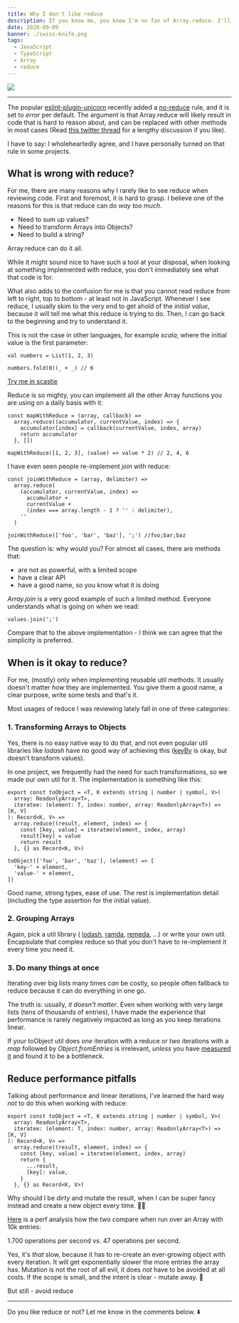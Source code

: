 ```yaml
---
title: Why I don't like reduce
description: If you know me, you know I'm no fan of Array.reduce. I'll explain why in detail in this post.
date: 2020-09-09
banner: ./swiss-knife.png
tags:
  - JavaScript
  - TypeScript
  - Array
  - reduce
---
```



<img src="./swiss-knife.png" />

---

The popular [eslint-plugin-unicorn](https://github.com/sindresorhus/eslint-plugin-unicorn) recently added a
[no-reduce](https://github.com/sindresorhus/eslint-plugin-unicorn/blob/master/docs/rules/no-reduce.md) rule, and it is set to _error_ per default.
The argument is that Array.reduce will likely result in code that is hard to reason about, and can be replaced with other methods in most cases
(Read [this twitter thread](https://twitter.com/jaffathecake/status/1213077702300852224) for a lengthy discussion if you like).

I have to say: I wholeheartedly agree, and I have personally turned on that rule in some projects.

## What is wrong with reduce?

For me, there are many reasons why I rarely like to see reduce when reviewing code.
First and foremost, it is hard to grasp.
I believe one of the reasons for this is that reduce can do _way too much_.

- Need to sum up values?
- Need to transform Arrays into Objects?
- Need to build a string?

Array.reduce can do it all.

While it might sound nice to have such a tool at your disposal, when looking at something implemented with reduce,
you don't immediately see what that code is for.

What also adds to the confusion for me is that you cannot read reduce from left to right, top to bottom - at least not in JavaScript.
Whenever I see reduce, I usually skim to the very end to get ahold of the _initial value_, because it will tell me what this reduce is trying to do.
Then, I can go back to the beginning and try to understand it.

This is not the case in other languages, for example _scala_, where the initial value is the first parameter:

```java:title=sum-a-list
val numbers = List(1, 2, 3)

numbers.fold(0)(_ + _) // 6
```

[Try me in scastie](https://scastie.scala-lang.org/UShgOD5BRd6ymtKr7VliUQ)

Reduce is so mighty, you can implement all the other Array functions you are using on a daily basis with it:

```js:title=map-with-reduce
const mapWithReduce = (array, callback) =>
  array.reduce((accumulator, currentValue, index) => {
    accumulator[index] = callback(currentValue, index, array)
    return accumulator
  }, [])

mapWithReduce([1, 2, 3], (value) => value * 2) // 2, 4, 6
```

I have even seen people re-implement _join_ with reduce:

```js:title=join-with-reduce
const joinWithReduce = (array, delimiter) =>
  array.reduce(
    (accumulator, currentValue, index) =>
      accumulator +
      currentValue +
      (index === array.length - 1 ? '' : delimiter),
    ''
  )

joinWithReduce(['foo', 'bar', 'baz'], ';') //foo;bar;baz
```

The question is: why would you? For almost all cases, there are methods that:

- are not as powerful, with a limited scope
- have a clear API
- have a good name, so you know what it is doing

_Array.join_ is a very good example of such a limited method.
Everyone understands what is going on when we read:

`values.join(';')`

Compare that to the above implementation - I think we can agree that the simplicity is preferred.

## When is it okay to reduce?

For me, (mostly) only when implementing reusable util methods.
It usually doesn't matter _how_ they are implemented.
You give them a good name, a clear purpose, write some tests and that's it.

Most usages of reduce I was reviewing lately fall in one of three categories:

### 1. Transforming Arrays to Objects

Yes, there is no easy native way to do that, and not even popular util libraries like _lodash_ have no good way of achieving this
([keyBy](https://lodash.com/docs/4.17.15#keyBy) is okay, but doesn't transform values).

In one project, we frequently had the need for such transformations, so we made our own util for it.
The implementation is something like this:

```ts:title=to-object
export const toObject = <T, K extends string | number | symbol, V>(
  array: ReadonlyArray<T>,
  iteratee: (element: T, index: number, array: ReadonlyArray<T>) => [K, V]
): Record<K, V> =>
  array.reduce((result, element, index) => {
    const [key, value] = iteratee(element, index, array)
    result[key] = value
    return result
  }, {} as Record<K, V>)

toObject(['foo', 'bar', 'baz'], (element) => [
  'key-' + element,
  'value-' + element,
])
```

Good name, strong types, ease of use. The rest is implementation detail (including the type assertion for the initial value).

### 2. Grouping Arrays

Again, pick a util library (
[lodash](https://lodash.com/docs/4.17.15#groupBy),
[ramda](https://ramdajs.com/docs/#groupBy),
[remeda](https://remedajs.com/docs#groupBy), ...)
or write your own util. Encapsulate that complex reduce so that you don't have to re-implement it every time you need it.

### 3. Do many things at once

Iterating over big lists many times _can_ be costly, so people often fallback to reduce because it can do everything in one go.

The truth is: usually, _it doesn't matter_.
Even when working with very large lists (tens of thousands of entries),
I have made the experience that performance is rarely negatively impacted as long as you keep iterations linear.

If your toObject util does _one_ iteration with a reduce or _two_ iterations with a _map_ followed by _Object.fromEntries_ is irrelevant,
_unless_ you have [measured it](https://cdb.reacttraining.com/react-inline-functions-and-performance-bdff784f5578)
and found it to be a bottleneck.

## Reduce performance pitfalls

Talking about performance and linear iterations, I've learned the hard way _not_ to do this when working with reduce:

```ts:title=immutability-🎉 {7-10}
export const toObject = <T, K extends string | number | symbol, V>(
  array: ReadonlyArray<T>,
  iteratee: (element: T, index: number, array: ReadonlyArray<T>) => [K, V]
): Record<K, V> =>
  array.reduce((result, element, index) => {
    const [key, value] = iteratee(element, index, array)
    return {
      ...result,
      [key]: value,
    }
  }, {} as Record<K, V>)
```

Why should I be _dirty_ and mutate the result, when I can be super fancy instead and create a new object every time. 🤔🤦‍

[Here](https://jsbench.me/svkevt492x/1) is a perf analysis how the two compare when run over an Array with 10k entries:

1.700 operations per second vs. 47 operations per second.

Yes, it's _that_ slow, because it has to re-create an ever-growing object with every iteration.
It will get exponentially slower the more entries the array has.
Mutation is not the root of all evil, it does _not_ have to be avoided at all costs.
If the scope is small, and the intent is clear - mutate away. 🚀

But still - avoid reduce

---

<Comments>
  Do you like reduce or not? Let me know in the comments below. ⬇️
</Comments>
